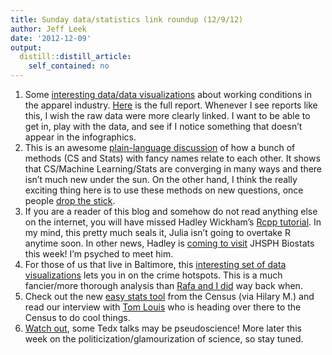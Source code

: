 ```yaml
---
title: Sunday data/statistics link roundup (12/9/12)
author: Jeff Leek
date: '2012-12-09'
output:
  distill::distill_article:
    self_contained: no
---
```


  1. <span style="line-height: 16px;">Some <a href="http://www.prana.com/life/2012/12/01/conscious-consumerism-how-do-your-brands-rate/">interesting data/data visualizations</a> about working conditions in the apparel industry. <a href="http://www.free2work.org/trends/apparel/?utm_source=Social%20Ventures&utm_medium=Hootsuite&utm_campaign=SV%20News%20Feed">Here</a> is the full report. Whenever I see reports like this, I wish the raw data were more clearly linked. I want to be able to get in, play with the data, and see if I notice something that doesn't appear in the infographics. </span>
  2. <span style="line-height: 16px;">This is an awesome <a href="http://wmbriggs.com/blog/?p=6465">plain-language discussion</a> of how a bunch of methods (CS and Stats) with fancy names relate to each other. It shows that CS/Machine Learning/Stats are converging in many ways and there isn't much new under the sun. On the other hand, I think the really exciting thing here is to use these methods on new questions, once people <a href="http://simplystatistics.org/2012/12/08/dropping-the-stick-in-data-analysis/">drop the stick</a>. </span>
  3. <span style="line-height: 16px;">If you are a reader of this blog and somehow do not read anything else on the internet, you will have missed Hadley Wickham's <a href="https://github.com/hadley/devtools/wiki/Rcpp">Rcpp tutorial</a>. In my mind, this pretty much seals it, Julia isn't going to overtake R anytime soon. In other news, Hadley is <a href="http://biostat.jhsph.edu/newsEvent/event/seminar/seminars.shtml">coming to visit</a> JHSPH Biostats this week! I'm psyched to meet him. </span>
  4. <span style="line-height: 16px;">For those of us that live in Baltimore, this <a href="http://www.r-bloggers.com/visualizing-baltimore-with-r-and-ggplot2-crime-data/">interesting set of data visualizations</a> lets you in on the crime hotspots. This is a much fancier/more thorough analysis than <a href="http://simplystatistics.org/2012/01/03/baltimore-gun-offenders-and-where-academics-dont-live/">Rafa and I did</a> way back when. </span>
  5. <span style="line-height: 16px;">Check out the new <a href="http://www.census.gov/easystats/">easy stats tool</a> from the Census (via Hilary M.) and read our interview with <a href="http://simplystatistics.org/2012/11/09/interview-with-tom-louis-new-chief-scientist-at-the/">Tom Louis</a> who is heading over there to the Census to do cool things. </span>
  6. <span style="line-height: 16px;"><a href="http://www.slate.com/blogs/bad_astronomy/2012/12/07/ted_to_tedx_how_to_avoid_bad_science_in_talks.html?utm_source=tw&utm_medium=sm&utm_campaign=button_toolbar">Watch out</a>, some Tedx talks may be pseudoscience! More later this week on the politicization/glamourization of science, so stay tuned. </span>
